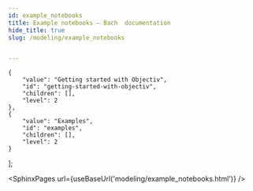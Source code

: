 ```yaml
---
id: example_notebooks
title: Example notebooks — Bach  documentation
hide_title: true
slug: /modeling/example_notebooks


---
```

<head>
    <meta name="description" content="Here are several examples of how you can analyze and model data using the open model hub. All examples are also available as Jupyter notebooks from our " />
    <meta property="og:description" content="Here are several examples of how you can analyze and model data using the open model hub. All examples are also available as Jupyter notebooks from our " />
</head>

    {
        "value": "Getting started with Objectiv",
        "id": "getting-started-with-objectiv",
        "children": [],
        "level": 2
    },
    {
        "value": "Examples",
        "id": "examples",
        "children": [],
        "level": 2
    }
];




<SphinxPages url={useBaseUrl('modeling/example_notebooks.html')} />
